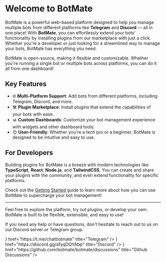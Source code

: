 

<NextSeo
  title="BotMate"
  description="BotMate is a powerful web-based platform designed to help you manage multiple bots from different platforms like Telegram and Discord — all in one place!"
/>

# Welcome to BotMate

BotMate is a powerful web-based platform designed to help you manage multiple bots from different platforms like **Telegram** and **Discord** — all in one place! With **BotMate**, you can effortlessly extend your bots' functionality by installing plugins from our marketplace with just a click. Whether you're a developer or just looking for a streamlined way to manage your bots, BotMate has everything you need.

<Callout type="info">
  BotMate is open-source, making it flexible and customizable. Whether you're
  running a single bot or multiple bots across platforms, you can do it all from
  one dashboard!
</Callout>

## Key Features

- 🌐 **Multi-Platform Support**: Add bots from different platforms, including Telegram, Discord, and more.
- 🛠️ **Plugin Marketplace**: Install plugins that extend the capabilities of your bots with ease.
- 📊 **Custom Dashboards**: Customize your bot management experience with widgets and other dashboard tools.
- 😊 **User-Friendly**: Whether you're a tech pro or a beginner, BotMate is designed to be intuitive and easy to use.

## For Developers

Building plugins for BotMate is a breeze with modern technologies like **TypeScript**, **React**, **Node.js**, and **TailwindCSS**. You can create and share your plugins with the community, and even extend functionality for specific platforms.

Check out the [Getting Started](./getting-started/installation) guide to learn more about how you can use BotMate to supercharge your bot management!

---

Feel free to explore the platform, try out plugins, or develop your own. BotMate is built to be flexible, extensible, and easy to use!

If you need any help or have questions, don't hesitate to reach out to us on our Discord server or Telegram group.

<Cards>
  <Card
    icon={<FaTelegram />}
    href="https://t.me/chatbotmate"
    title="Telegram"
  />
  <Card
    icon={<FaDiscord />}
    href="https://discord.gg/afyqDQYAbp"
    title="Discord"
  />
  <Card
    icon={<FaGithub />}
    href="https://github.com/botmate/botmate/discussions"
    title="Github Discussions"
  />
</Cards>
